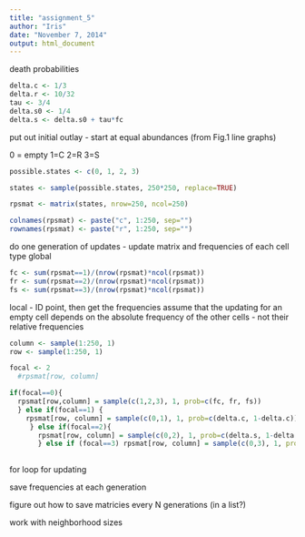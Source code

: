 ```yaml
---
title: "assignment_5"
author: "Iris"
date: "November 7, 2014"
output: html_document
---
```

death probabilities

```r
delta.c <- 1/3
delta.r <- 10/32
tau <- 3/4
delta.s0 <- 1/4
delta.s <- delta.s0 + tau*fc
```

 put out initial outlay - start at equal abundances (from Fig.1 line graphs)
 
 0 = empty
 1=C
 2=R
 3=S
 
```r
possible.states <- c(0, 1, 2, 3)

states <- sample(possible.states, 250*250, replace=TRUE)

rpsmat <- matrix(states, nrow=250, ncol=250)

colnames(rpsmat) <- paste("c", 1:250, sep="")
rownames(rpsmat) <- paste("r", 1:250, sep="")
```

do one generation of updates - update matrix and frequencies of each cell type
global
```r
fc <- sum(rpsmat==1)/(nrow(rpsmat)*ncol(rpsmat))
fr <- sum(rpsmat==2)/(nrow(rpsmat)*ncol(rpsmat))
fs <- sum(rpsmat==3)/(nrow(rpsmat)*ncol(rpsmat))
```

local - ID point, then get the frequencies
assume that the updating for an empty cell depends on the absolute frequency of the other cells - not their relative frequencies
```r
column <- sample(1:250, 1)
row <- sample(1:250, 1)

focal <- 2
  #rpsmat[row, column]

if(focal==0){
  rpsmat[row,column] = sample(c(1,2,3), 1, prob=c(fc, fr, fs))
  } else if(focal==1) {
    rpsmat[row, column] = sample(c(0,1), 1, prob=c(delta.c, 1-delta.c))
     } else if(focal==2){
       rpsmat[row, column] = sample(c(0,2), 1, prob=c(delta.s, 1-delta.s))
       } else if (focal==3) rpsmat[row, column] = sample(c(0,3), 1, prob=c(delta.r, 1-delta.r))
                                      
```

for loop for updating

save frequencies at each generation

 figure out how to save matricies every N generations (in a list?)

 work with neighborhood sizes 


